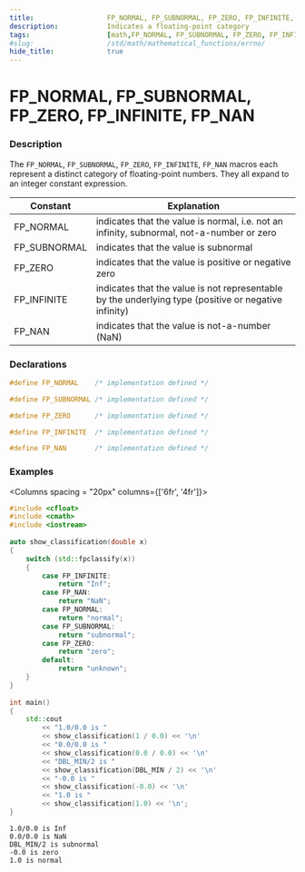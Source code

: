 ```yaml
---
title:                  FP_NORMAL, FP_SUBNORMAL, FP_ZERO, FP_INFINITE, FP_NAN
description:            Indicates a floating-point category
tags:                   [math,FP_NORMAL, FP_SUBNORMAL, FP_ZERO, FP_INFINITE, FP_NAN]
#slug:                  /std/math/mathematical_functions/errno/
hide_title:             true
---
```



# FP_NORMAL, FP_SUBNORMAL, FP_ZERO, FP_INFINITE, FP_NAN

### Description

The `FP_NORMAL`, `FP_SUBNORMAL`, `FP_ZERO`, `FP_INFINITE`, `FP_NAN` macros each represent a distinct category of floating-point numbers. 
They all expand to an integer constant expression.

| Constant     | Explanation                                                                                          |
|--------------|------------------------------------------------------------------------------------------------------|
| FP_NORMAL    | indicates that the value is normal, i.e. not an infinity, subnormal, not-a-number or zero            |
| FP_SUBNORMAL | indicates that the value is subnormal                                                                |
| FP_ZERO      | indicates that the value is positive or negative zero                                                |
| FP_INFINITE  | indicates that the value is not representable by the underlying type (positive or negative infinity) |
| FP_NAN       | indicates that the value is not-a-number (NaN)                                                       |

### Declarations

```cpp
#define FP_NORMAL    /* implementation defined */

#define FP_SUBNORMAL /* implementation defined */

#define FP_ZERO      /* implementation defined */

#define FP_INFINITE  /* implementation defined */

#define FP_NAN       /* implementation defined */
```

### Examples



<Columns spacing = "20px" columns={['6fr', '4fr']}>
<div>

```cpp
#include <cfloat>
#include <cmath>
#include <iostream>
 
auto show_classification(double x)
{
    switch (std::fpclassify(x))
    {
        case FP_INFINITE:
            return "Inf";
        case FP_NAN:
            return "NaN";
        case FP_NORMAL:
            return "normal";
        case FP_SUBNORMAL:
            return "subnormal";
        case FP_ZERO:
            return "zero";
        default:
            return "unknown";
    }
}
 
int main()
{
    std::cout 
        << "1.0/0.0 is " 
        << show_classification(1 / 0.0) << '\n'
        << "0.0/0.0 is " 
        << show_classification(0.0 / 0.0) << '\n'
        << "DBL_MIN/2 is " 
        << show_classification(DBL_MIN / 2) << '\n'
        << "-0.0 is " 
        << show_classification(-0.0) << '\n'
        << "1.0 is " 
        << show_classification(1.0) << '\n';
}

```

</div>

<div>

```plaintext title="Result"
1.0/0.0 is Inf
0.0/0.0 is NaN
DBL_MIN/2 is subnormal
-0.0 is zero
1.0 is normal
```

</div>
</Columns>
